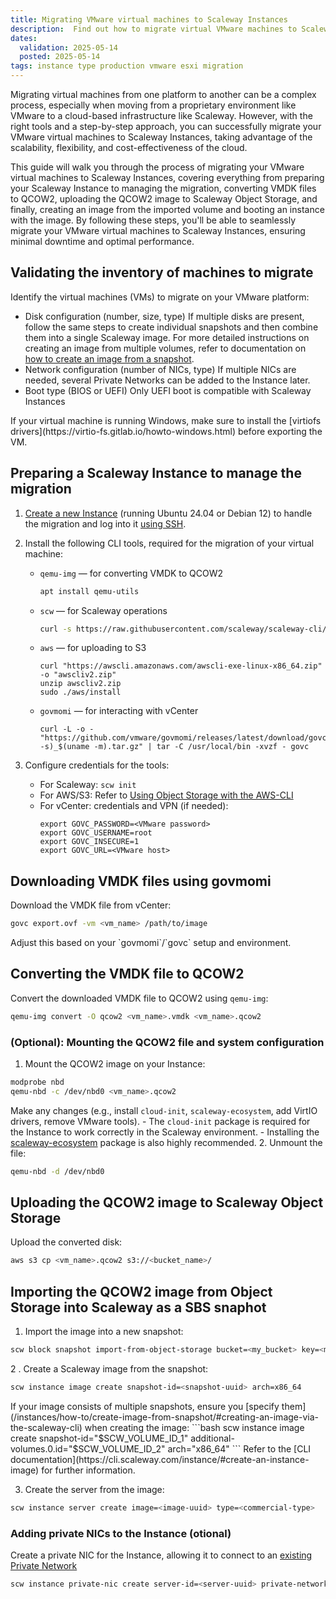 ```yaml
---
title: Migrating VMware virtual machines to Scaleway Instances
description:  Find out how to migrate virtual VMware machines to Scaleway Instances.
dates:
  validation: 2025-05-14
  posted: 2025-05-14
tags: instance type production vmware esxi migration
---
```


Migrating virtual machines from one platform to another can be a complex process, especially when moving from a proprietary environment like VMware to a cloud-based infrastructure like Scaleway.
However, with the right tools and a step-by-step approach, you can successfully migrate your VMware virtual machines to Scaleway Instances, taking advantage of the scalability, flexibility, and cost-effectiveness of the cloud.

This guide will walk you through the process of migrating your VMware virtual machines to Scaleway Instances, covering everything from preparing your Scaleway Instance to managing the migration, converting VMDK files to QCOW2,
uploading the QCOW2 image to Scaleway Object Storage, and finally, creating an image from the imported volume and booting an instance with the image.
By following these steps, you'll be able to seamlessly migrate your VMware virtual machines to Scaleway Instances, ensuring minimal downtime and optimal performance.

## Validating the inventory of machines to migrate

Identify the virtual machines (VMs) to migrate on your VMware platform:

- Disk configuration (number, size, type)
  <Message type="tip">
    If multiple disks are present, follow the same steps to create individual snapshots and then combine them into a single Scaleway image.
    For more detailed instructions on creating an image from multiple volumes, refer to documentation on [how to create an image from a snapshot](/instances/how-to/create-image-from-snapshot/).
  </Message>
- Network configuration (number of NICs, type)
  <Message type="tip">
    If multiple NICs are needed, several Private Networks can be added to the Instance later.
  </Message>
- Boot type (BIOS or UEFI)
  <Message type="important">
    Only UEFI boot is compatible with Scaleway Instances
  </Message>

<Message type="impotant">
  If your virtual machine is running Windows, make sure to install the [virtiofs drivers](https://virtio-fs.gitlab.io/howto-windows.html) before exporting the VM.
</Message>

## Preparing a Scaleway Instance to manage the migration

1. [Create a new Instance](/instances/how-to/create-an-instance/) (running Ubuntu 24.04 or Debian 12) to handle the migration and log into it [using SSH](/instances/how-to/connect-to-instance/).
2. Install the following CLI tools, required for the migration of your virtual machine:
   - `qemu-img` — for converting VMDK to QCOW2
      ```sh
      apt install qemu-utils
      ```
   - `scw` — for Scaleway operations
      ```sh
      curl -s https://raw.githubusercontent.com/scaleway/scaleway-cli/master/scripts/get.sh | sh
      ```
   - `aws` — for uploading to S3
      ```
      curl "https://awscli.amazonaws.com/awscli-exe-linux-x86_64.zip" -o "awscliv2.zip"
      unzip awscliv2.zip
      sudo ./aws/install
      ```
   - `govmomi` — for interacting with vCenter
     ```
     curl -L -o - "https://github.com/vmware/govmomi/releases/latest/download/govc_$(uname -s)_$(uname -m).tar.gz" | tar -C /usr/local/bin -xvzf - govc
     ```

3. Configure credentials for the tools:
   - For Scaleway: `scw init`
   - For AWS/S3: Refer to [Using Object Storage with the AWS-CLI](https://www.scaleway.com/en/docs/object-storage/api-cli/object-storage-aws-cli/)
   - For vCenter: credentials and VPN (if needed):
      ```
      export GOVC_PASSWORD=<VMware password>
      export GOVC_USERNAME=root
      export GOVC_INSECURE=1
      export GOVC_URL=<VMware host>
      ```

## Downloading VMDK files using govmomi

Download the VMDK file from vCenter:

```bash
govc export.ovf -vm <vm_name> /path/to/image
```

<Message type="note">
  Adjust this based on your `govmomi`/`govc` setup and environment.
</Message>

## Converting the VMDK file to QCOW2

Convert the downloaded VMDK file to QCOW2 using `qemu-img`:

```bash
qemu-img convert -O qcow2 <vm_name>.vmdk <vm_name>.qcow2
```

### (Optional): Mounting the QCOW2 file and system configuration

1. Mount the QCOW2 image on your Instance:
  ```bash
  modprobe nbd
  qemu-nbd -c /dev/nbd0 <vm_name>.qcow2
  ```
  Make any changes (e.g., install `cloud-init`, `scaleway-ecosystem`, add VirtIO drivers, remove VMware tools).
  <Message type="important">
    - The `cloud-init` package is required for the Instance to work correctly in the Scaleway environment.
    - Installing the [scaleway-ecosystem](https://github.com/scaleway/scaleway-packages/releases) package is also highly recommended.
  </Message>
2. Unmount the file:
  ```bash
  qemu-nbd -d /dev/nbd0
  ```

## Uploading the QCOW2 image to Scaleway Object Storage

Upload the converted disk:
  ```bash
  aws s3 cp <vm_name>.qcow2 s3://<bucket_name>/
  ```

## Importing the QCOW2 image from Object Storage into Scaleway as a SBS snaphot

1. Import the image into a new snapshot:
  ```bash
  scw block snapshot import-from-object-storage bucket=<my_bucket> key=<my-qcow2-file-name.qcow2> name=<my-imported-snapshot> size=<size-in-GB>
  ```
2 . Create a Scaleway image from the snapshot:
  ```bash
  scw instance image create snapshot-id=<snapshot-uuid> arch=x86_64
  ```
  <Message type="note">
    If your image consists of multiple snapshots, ensure you [specify them](/instances/how-to/create-image-from-snapshot/#creating-an-image-via-the-scaleway-cli) when creating the image:
    ```bash
    scw instance image create snapshot-id="$SCW_VOLUME_ID_1" additional-volumes.0.id="$SCW_VOLUME_ID_2" arch="x86_64"
    ```
    Refer to the [CLI documentation](https://cli.scaleway.com/instance/#create-an-instance-image) for further information.
  </Message>

3. Create the server from the image:
  ```bash
  scw instance server create image=<image-uuid> type=<commercial-type>
  ```

### Adding private NICs to the Instance (otional)

Create a private NIC for the Instance, allowing it to connect to an [existing Private Network](/vpc/quickstart/#how-to-create-a-private-network)
  ```bash
  scw instance private-nic create server-id=<server-uuid> private-network-id=<private-network-uuid> ipam-ip-ids.{0}=<ipam-ip-uuid>
  ```